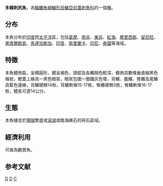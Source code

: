 {{Speciesbox 
| taxon = Centropyge multispinis
| authority = [[Playfair|Playfair]], 1867
| status = NE
| image = Centropyge multispinis 1.jpg
| synonyms = *''Centropyge multispinus''<br /><small>Playfair, 1867</small>
*''Holacanthus multispinis''<br /><small>Playfair, 1867</small>
}}

'''多棘刺尻魚'''，為[[輻鰭魚綱|輻鰭魚綱]][[鱸形目|鱸形目]][[鱸亞目|鱸亞目]][[蓋刺魚科|蓋刺魚科]]的一個[[種|種]]。

==分布==
本魚分布於[[印度|印度]]西[[太平洋|太平洋]]區，包括[[葛摩|葛摩]]、[[南非|南非]]、[[東非|東非]]、[[紅海|紅海]]、[[模里西斯|模里西斯]]、[[留尼旺|留尼旺]]、[[塞席爾群島|塞席爾群島]]、[[馬達加斯加|馬達加斯加]]、[[印度|印度]]、[[斯里蘭卡|斯里蘭卡]]、[[印尼|印尼]]、[[泰國|泰國]]等海域。

==特徵==
本魚體側扁，呈橢圓形，體呈褐色，頭部及各鰭顏色較深，體側具數條垂直細黑色條紋，鰓蓋上緣具一黑色眼斑，眼斑包圍一圈鐵灰色環，背鰭、腹鰭、臀鰭及尾鰭具藍色邊緣，背鰭硬棘14枚，背鰭軟條15-17枚，臀鰭硬棘3枚，臀鰭軟條16-17枚，體長可達14公分。

==生態==
本魚棲息於[[珊瑚|珊瑚]]繁盛或[[潟湖|潟湖]]或臨海礁石的碎石區域。

==經濟利用==
可做為觀賞魚。

==参考文献==
{{Reflist}}
{{Taxonbar}}

[[Category:觀賞魚|D]]
[[Category:刺尻魚屬|D]]
[[Category:1867年描述的魚類|C]]